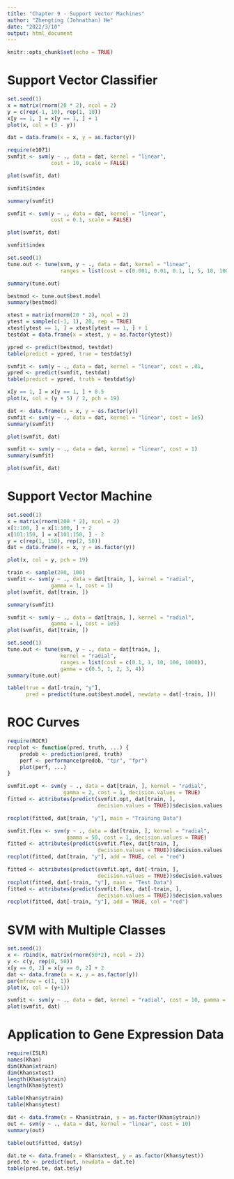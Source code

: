 ```yaml
---
title: "Chapter 9 - Support Vector Machines"
author: "Zhengting (Johnathan) He"
date: "2022/3/10"
output: html_document
---
```



```r
knitr::opts_chunk$set(echo = TRUE)
```


# Support Vector Classifier


```r
set.seed(1)
x = matrix(rnorm(20 * 2), ncol = 2)
y = c(rep(-1, 10), rep(1, 10))
x[y == 1, ] = x[y == 1, ] + 1
plot(x, col = (3 - y))
```


```r
dat = data.frame(x = x, y = as.factor(y))
```


```r
require(e1071)
svmfit <- svm(y ~ ., data = dat, kernel = "linear",
              cost = 10, scale = FALSE)
```


```r
plot(svmfit, dat)
```


```r
svmfit$index
```


```r
summary(svmfit)
```


```r
svmfit <- svm(y ~ ., data = dat, kernel = "linear",
              cost = 0.1, scale = FALSE)
```


```r
plot(svmfit, dat)
```


```r
svmfit$index
```


```r
set.seed(1)
tune.out <- tune(svm, y ~ ., data = dat, kernel = "linear",
                 ranges = list(cost = c(0.001, 0.01, 0.1, 1, 5, 10, 100)))
```


```r
summary(tune.out)
```


```r
bestmod <- tune.out$best.model
summary(bestmod)
```


```r
xtest = matrix(rnorm(20 * 2), ncol = 2)
ytest = sample(c(-1, 1), 20, rep = TRUE)
xtest[ytest == 1, ] = xtest[ytest == 1, ] + 1
testdat = data.frame(x = xtest, y = as.factor(ytest))
```


```r
ypred <- predict(bestmod, testdat)
table(predict = ypred, true = testdat$y)
```


```r
svmfit <- svm(y ~ ., data = dat, kernel = "linear", cost = .01,               scale = FALSE)
ypred <- predict(svmfit, testdat)
table(predict = ypred, truth = testdat$y)
```


```r
x[y == 1, ] = x[y == 1, ] + 0.5
plot(x, col = (y + 5) / 2, pch = 19)
```


```r
dat <- data.frame(x = x, y = as.factor(y))
svmfit <- svm(y ~ ., data = dat, kernel = "linear", cost = 1e5)
summary(svmfit)
```


```r
plot(svmfit, dat)
```


```r
svmfit <- svm(y ~ ., data = dat, kernel = "linear", cost = 1)
summary(svmfit)
```


```r
plot(svmfit, dat)
```


# Support Vector Machine


```r
set.seed(1)
x = matrix(rnorm(200 * 2), ncol = 2)
x[1:100, ] = x[1:100, ] + 2
x[101:150, ] = x[101:150, ] - 2
y = c(rep(1, 150), rep(2, 50))
dat = data.frame(x = x, y = as.factor(y))
```


```r
plot(x, col = y, pch = 19)
```


```r
train <- sample(200, 100)
svmfit <- svm(y ~ ., data = dat[train, ], kernel = "radial",
              gamma = 1, cost = 1)
plot(svmfit, dat[train, ])
```


```r
summary(svmfit)
```


```r
svmfit <- svm(y ~ ., data = dat[train, ], kernel = "radial",
              gamma = 1, cost = 1e5)
plot(svmfit, dat[train, ])
```


```r
set.seed(1)
tune.out <- tune(svm, y ~ ., data = dat[train, ],
                 kernel = "radial",
                 ranges = list(cost = c(0.1, 1, 10, 100, 1000)),
                 gamma = c(0.5, 1, 2, 3, 4))
summary(tune.out)
```


```r
table(true = dat[-train, "y"],
      pred = predict(tune.out$best.model, newdata = dat[-train, ]))
```


# ROC Curves


```r
require(ROCR)
rocplot <- function(pred, truth, ...) {
    predob <- prediction(pred, truth)
    perf <- performance(predob, "tpr", "fpr")
    plot(perf, ...)
}
```


```r
svmfit.opt <- svm(y ~ ., data = dat[train, ], kernel = "radial",
                  gamma = 2, cost = 1, decision.values = TRUE)
fitted <- attributes(predict(svmfit.opt, dat[train, ],
                             decision.values = TRUE))$decision.values
```


```r
rocplot(fitted, dat[train, "y"], main = "Training Data")

svmfit.flex <- svm(y ~ ., data = dat[train, ], kernel = "radial",
                   gamma = 50, cost = 1, decision.values = TRUE)
fitted <- attributes(predict(svmfit.flex, dat[train, ],
                             decision.values = TRUE))$decision.values
rocplot(fitted, dat[train, "y"], add = TRUE, col = "red")
```


```r
fitted <- attributes(predict(svmfit.opt, dat[-train, ],
                             decision.values = TRUE))$decision.values
rocplot(fitted, dat[-train, "y"], main = "Test Data")
fitted <- attributes(predict(svmfit.flex, dat[-train, ],
                             decision.values = TRUE))$decision.values
rocplot(fitted, dat[-train, "y"], add = TRUE, col = "red")
```


# SVM with Multiple Classes


```r
set.seed(1)
x <- rbind(x, matrix(rnorm(50*2), ncol = 2))
y <- c(y, rep(0, 50))
x[y == 0, 2] = x[y == 0, 2] + 2
dat <- data.frame(x = x, y = as.factor(y))
par(mfrow = c(1, 1))
plot(x, col = (y+1))
```


```r
svmfit <- svm(y ~ ., data = dat, kernel = "radial", cost = 10, gamma = 1)
plot(svmfit, dat)
```


# Application to Gene Expression Data


```r
require(ISLR)
names(Khan)
dim(Khan$xtrain)
dim(Khan$xtest)
length(Khan$ytrain)
length(Khan$ytest)
```


```r
table(Khan$ytrain)
table(Khan$ytest)
```


```r
dat <- data.frame(x = Khan$xtrain, y = as.factor(Khan$ytrain))
out <- svm(y ~ ., data = dat, kernel = "linear", cost = 10)
summary(out)
```


```r
table(out$fitted, dat$y)
```


```r
dat.te <- data.frame(x = Khan$xtest, y = as.factor(Khan$ytest))
pred.te <- predict(out, newdata = dat.te)
table(pred.te, dat.te$y)
```

